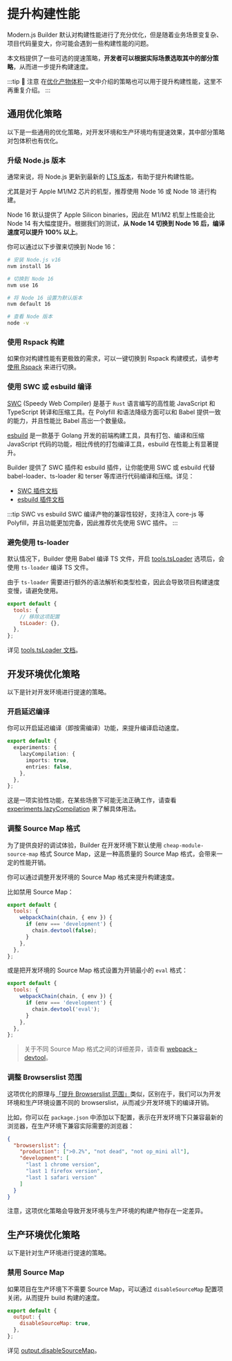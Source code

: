 # 提升构建性能

Modern.js Builder 默认对构建性能进行了充分优化，但是随着业务场景变复杂、项目代码量变大，你可能会遇到一些构建性能的问题。

本文档提供了一些可选的提速策略，**开发者可以根据实际场景选取其中的部分策略**，从而进一步提升构建速度。

:::tip 📢 注意
在[优化产物体积](/guide/optimization/optimize-bundle.html)一文中介绍的策略也可以用于提升构建性能，这里不再重复介绍。
:::

## 通用优化策略

以下是一些通用的优化策略，对开发环境和生产环境均有提速效果，其中部分策略对包体积也有优化。

### 升级 Node.js 版本

通常来说，将 Node.js 更新到最新的 [LTS 版本](https://github.com/nodejs/release#release-schedule)，有助于提升构建性能。

尤其是对于 Apple M1/M2 芯片的机型，推荐使用 Node 16 或 Node 18 进行构建。

Node 16 默认提供了 Apple Silicon binaries，因此在 M1/M2 机型上性能会比 Node 14 有大幅度提升。根据我们的测试，**从 Node 14 切换到 Node 16 后，编译速度可以提升 100% 以上**。

你可以通过以下步骤来切换到 Node 16：

```bash
# 安装 Node.js v16
nvm install 16

# 切换到 Node 16
nvm use 16

# 将 Node 16 设置为默认版本
nvm default 16

# 查看 Node 版本
node -v
```

### 使用 Rspack 构建


<Rspack />

如果你对构建性能有更极致的需求，可以一键切换到 Rspack 构建模式，请参考 [使用 Rspack](/guide/advanced/rspack-start.html) 来进行切换。

### 使用 SWC 或 esbuild 编译

[SWC](https://swc.rs/) (Speedy Web Compiler) 是基于 `Rust` 语言编写的高性能 JavaScript 和 TypeScript 转译和压缩工具。在 Polyfill 和语法降级方面可以和 Babel 提供一致的能力，并且性能比 Babel 高出一个数量级。

[esbuild](https://esbuild.github.io/) 是一款基于 Golang 开发的前端构建工具，具有打包、编译和压缩 JavaScript 代码的功能，相比传统的打包编译工具，esbuild 在性能上有显著提升。

Builder 提供了 SWC 插件和 esbuild 插件，让你能使用 SWC 或 esbuild 代替 babel-loader、ts-loader 和 terser 等库进行代码编译和压缩。详见：

- [SWC 插件文档](/plugins/plugin-swc.html)
- [esbuild 插件文档](/plugins/plugin-esbuild.html)

:::tip SWC vs esbuild
SWC 编译产物的兼容性较好，支持注入 core-js 等 Polyfill，并且功能更加完备，因此推荐优先使用 SWC 插件。
:::

### 避免使用 ts-loader

默认情况下，Builder 使用 Babel 编译 TS 文件，开启 [tools.tsLoader](/api/config-tools.html#toolstsloader) 选项后，会使用 `ts-loader` 编译 TS 文件。

由于 `ts-loader` 需要进行额外的语法解析和类型检查，因此会导致项目构建速度变慢，请避免使用。

```js
export default {
  tools: {
    // 移除这项配置
    tsLoader: {},
  },
};
```

详见 [tools.tsLoader 文档](/api/config-tools.html#toolstsloader)。

## 开发环境优化策略

以下是针对开发环境进行提速的策略。

### 开启延迟编译

你可以开启延迟编译（即按需编译）功能，来提升编译启动速度。

```ts
export default {
  experiments: {
    lazyCompilation: {
      imports: true,
      entries: false,
    },
  },
};
```

这是一项实验性功能，在某些场景下可能无法正确工作，请查看 [experiments.lazyCompilation](/api/config-experiments.html#experiments-lazycompilation) 来了解具体用法。

### 调整 Source Map 格式

为了提供良好的调试体验，Builder 在开发环境下默认使用 `cheap-module-source-map` 格式 Source Map，这是一种高质量的 Source Map 格式，会带来一定的性能开销。

你可以通过调整开发环境的 Source Map 格式来提升构建速度。

比如禁用 Source Map：

```js
export default {
  tools: {
    webpackChain(chain, { env }) {
      if (env === 'development') {
        chain.devtool(false);
      }
    },
  },
};
```

或是把开发环境的 Source Map 格式设置为开销最小的 `eval` 格式：

```js
export default {
  tools: {
    webpackChain(chain, { env }) {
      if (env === 'development') {
        chain.devtool('eval');
      }
    },
  },
};
```

> 关于不同 Source Map 格式之间的详细差异，请查看 [webpack - devtool](https://webpack.js.org/configuration/devtool/)。

### 调整 Browserslist 范围

这项优化的原理与[「提升 Browserslist 范围」](/guide/optimization/optimize-bundle.html#adjust-browserslist)类似，区别在于，我们可以为开发环境和生产环境设置不同的 browserslist，从而减少开发环境下的编译开销。

比如，你可以在 `package.json` 中添加以下配置，表示在开发环境下只兼容最新的浏览器，在生产环境下兼容实际需要的浏览器：

```json
{
  "browserslist": {
    "production": [">0.2%", "not dead", "not op_mini all"],
    "development": [
      "last 1 chrome version",
      "last 1 firefox version",
      "last 1 safari version"
    ]
  }
}
```

注意，这项优化策略会导致开发环境与生产环境的构建产物存在一定差异。

## 生产环境优化策略

以下是针对生产环境进行提速的策略。

### 禁用 Source Map

如果项目在生产环境下不需要 Source Map，可以通过 `disableSourceMap` 配置项关闭，从而提升 build 构建的速度。

```js
export default {
  output: {
    disableSourceMap: true,
  },
};
```

详见 [output.disableSourceMap](/api/config-output.html#outputdisablesourcemap)。
